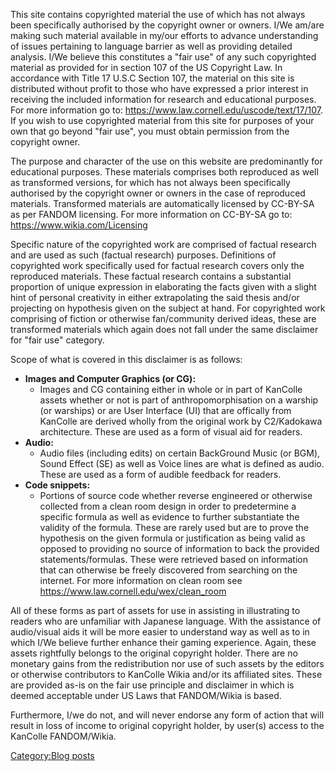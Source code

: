 {{Warning
|title = Notice
|message = Following a discussion on [[Thread:684996|temporary discontinue collaboration with Kensho wikia]]. The following blog entry is based on my own personal opinions of a disclaimer.<br><br> I personally believe the assets used on KanColle Wikia are under a "fair-use disclaimer" and have stated my personal reasons as follows. I also '''do not''' claim to be a law professional, neither do I practise nor observe law studies.<br><br>'''This is also a draft copy of the fair use disclaimer.'''}}

This site contains copyrighted material the use of which has not always been specifically authorised by the copyright owner or owners. I/We am/are making such material available in my/our efforts to advance understanding of issues pertaining to language barrier as well as providing detailed analysis. I/We believe this constitutes a "fair use" of any such copyrighted material as provided for in section 107 of the US Copyright Law.
In accordance with Title 17 U.S.C Section 107, the material on this site is distributed without profit to those who have expressed a prior interest in receiving the included information for research and educational purposes. For more information go to: https://www.law.cornell.edu/uscode/text/17/107. If you wish to use copyrighted material from this site for purposes of your own that go beyond "fair use", you must obtain permission from the copyright owner.

The purpose and character of the use on this website are predominantly for educational purposes. These materials comprises both reproduced as well as transformed versions, for which has not always been specifically authorised by the copyright owner or owners in the case of reproduced materials. Transformed materials are automatically licensed by CC-BY-SA as per FANDOM licensing. For more information on CC-BY-SA go to: https://www.wikia.com/Licensing

Specific nature of the copyrighted work are comprised of factual research and are used as such (factual research) purposes. Definitions of copyrighted work specifically used for factual research covers only the reproduced materials. These factual research contains a substantial proportion of unique expression in elaborating the facts given with a slight hint of personal creativity in either extrapolating the said thesis and/or projecting on hypothesis given on the subject at hand.
For copyrighted work comprising of fiction or otherwise fan/community derived ideas, these are transformed materials which again does not fall under the same disclaimer for "fair use" category. 

Scope of what is covered in this disclaimer is as follows:

*'''Images and Computer Graphics (or CG):'''
** Images and CG containing either in whole or in part of KanColle assets whether or not is part of anthropomorphisation on a warship (or warships) or are User Interface (UI) that are offically from KanColle are derived wholly from the original work by C2/Kadokawa architecture. These are used as a form of visual aid for readers.
*'''Audio:'''
** Audio files (including edits) on certain BackGround Music (or BGM), Sound Effect (SE) as well as Voice lines are what is defined as audio. These are used as a form of audible feedback for readers.
*'''Code snippets:'''
** Portions of source code whether reverse engineered or otherwise collected from a clean room design in order to predetermine a specific formula as well as evidence to further substantiate the validity of the formula. These are rarely used but are to prove the hypothesis on the given formula or justification as being valid as opposed to providing no source of information to back the provided statements/formulas. These were retrieved based on information that can otherwise be freely discovered from searching on the internet. For more information on clean room see https://www.law.cornell.edu/wex/clean_room

All of these forms as part of assets for use in assisting in illustrating to readers who are unfamiliar with Japanese language. With the assistance of audio/visual aids it will be more easier to understand way as well as to in which I/We believe further enhance their gaming experience. Again, these assets rightfully belongs to the original copyright holder. There are no monetary gains from the redistribution nor use of such assets by the editors or otherwise contributors to KanColle Wikia and/or its affiliated sites. These are provided as-is on the fair use principle and disclaimer in which is deemed acceptable under US Laws that FANDOM/Wikia is based.

Furthermore, I/we do not, and will never endorse any form of action that will result in loss of income to original copyright holder, by user(s) access to the KanColle FANDOM/Wikia.
[[Category:Blog posts]]